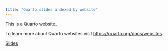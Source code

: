 ```yaml
---
title: "Quarto slides indexed by website"
---
```


This is a Quarto website.

To learn more about Quarto websites visit <https://quarto.org/docs/websites>.

[Slides](slides/index.qmd)

